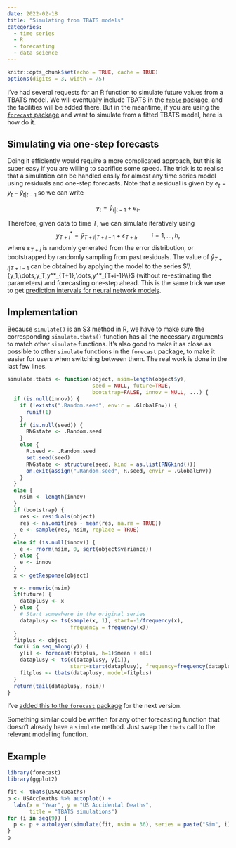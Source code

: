 ```yaml
---
date: 2022-02-18
title: "Simulating from TBATS models"
categories:
  - time series
  - R
  - forecasting
  - data science
---
```

  
```r
knitr::opts_chunk$set(echo = TRUE, cache = TRUE)
options(digits = 3, width = 75)
```

I've had several requests for an R function to simulate future values from a TBATS model. We will eventually include TBATS in the [`fable` package](https://fable.tidyverts.org), and the facilities will be added there. But in the meantime, if you are using the [`forecast` package](https://pkg.robjhyndman.com/forecast) and want to simulate from a fitted TBATS model, here is how do it. 

## Simulating via one-step forecasts

Doing it efficiently would require a more complicated approach, but this is super easy if you are willing to sacrifice some speed. The trick is to realise that a simulation can be handled easily for almost any time series model using residuals and one-step forecasts. Note that a residual is given by
$e_t = y_t - \hat{y}_{t|t-1}$ so we can write

$$y_t = \hat{y}_{t|t-1} + e_t.$$

Therefore, given data to time $T$, we can simulate iteratively using
$$y_{T+i}^* = \hat{y}_{T+i|T+i-1} + \varepsilon_{T+i}, \qquad i=1,\dots,h,$$
where $\varepsilon_{T+i}$ is randomly generated from the error distribution, or bootstrapped by randomly sampling from past residuals. The value of $\hat{y}_{T+i|T+i-1}$ can be obtained by applying the model to the series $\\{y_1,\dots,y_T,y^*_{T+1},\dots,y^*_{T+i-1}\\}$ (without re-estimating the parameters) and forecasting one-step ahead. This is the same trick we use to get [prediction intervals for neural network models](https://otexts.com/fpp3/nnetar.html#prediction-intervals-5).

## Implementation

Because `simulate()` is an S3 method in R, we have to make sure the corresponding `simulate.tbats()` function has all the necessary arguments to match other `simulate` functions. It's also good to make it as close as possible to other `simulate` functions in the `forecast` package, to make it easier for users when switching between them. The real work is done in the last few lines. 

```r
simulate.tbats <- function(object, nsim=length(object$y),
                           seed = NULL, future=TRUE,
                           bootstrap=FALSE, innov = NULL, ...) {
  if (is.null(innov)) {
    if (!exists(".Random.seed", envir = .GlobalEnv)) {
      runif(1)
    }
    if (is.null(seed)) {
      RNGstate <- .Random.seed
    }
    else {
      R.seed <- .Random.seed
      set.seed(seed)
      RNGstate <- structure(seed, kind = as.list(RNGkind()))
      on.exit(assign(".Random.seed", R.seed, envir = .GlobalEnv))
    }
  }
  else {
    nsim <- length(innov)
  }
  if (bootstrap) {
    res <- residuals(object)
    res <- na.omit(res - mean(res, na.rm = TRUE))
    e <- sample(res, nsim, replace = TRUE)
  }
  else if (is.null(innov)) {
    e <- rnorm(nsim, 0, sqrt(object$variance))
  } else {
    e <- innov
  }
  x <- getResponse(object)

  y <- numeric(nsim)
  if(future) {
    dataplusy <- x
  } else {
    # Start somewhere in the original series
    dataplusy <- ts(sample(x, 1), start=-1/frequency(x),
                    frequency = frequency(x))
  }
  fitplus <- object
  for(i in seq_along(y)) {
    y[i] <- forecast(fitplus, h=1)$mean + e[i]
    dataplusy <- ts(c(dataplusy, y[i]),
                    start=start(dataplusy), frequency=frequency(dataplusy))
    fitplus <- tbats(dataplusy, model=fitplus)
  }
  return(tail(dataplusy, nsim))
}
```

I've [added this to the `forecast` package](https://github.com/robjhyndman/forecast/commit/309f4d9a16b9a04e34b23219d097b0388e97c04a) for the next version.

Something similar could be written for any other forecasting function that doesn't already have a `simulate` method. Just swap the `tbats` call to the relevant modelling function.

## Example

```r
library(forecast)
library(ggplot2)

fit <- tbats(USAccDeaths)
p <- USAccDeaths %>% autoplot() + 
  labs(x = "Year", y = "US Accidental Deaths",
       title = "TBATS simulations")
for (i in seq(9)) {
  p <- p + autolayer(simulate(fit, nsim = 36), series = paste("Sim", i))
}
p
```

